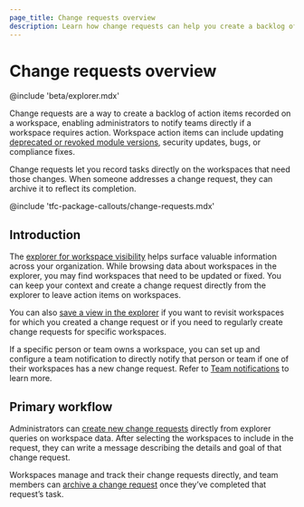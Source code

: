 ```yaml
---
page_title: Change requests overview
description: Learn how change requests can help you create a backlog of actionable todos directly on a workspace.
---
```


# Change requests overview

<!-- BEGIN: TFEnterprise:only name:explorer -->
@include 'beta/explorer.mdx'
<!-- END: TFEnterprise:only name:explorer -->

Change requests are a way to create a backlog of action items recorded on a workspace, enabling administrators to notify teams directly if a workspace requires action. Workspace action items can include updating [deprecated or revoked module versions](/terraform/cloud-docs/registry/manage-module-versions), security updates, bugs, or compliance fixes.

Change requests let you record tasks directly on the workspaces that need those changes. When someone addresses a change request, they can archive it to reflect its completion.

<!-- BEGIN: TFC:only name:pnp-callout -->
@include 'tfc-package-callouts/change-requests.mdx'
<!-- END: TFC:only name:pnp-callout -->

## Introduction

The [explorer for workspace visibility](/terraform/cloud-docs/workspaces/explorer) helps surface valuable information across your organization. While browsing data about workspaces in the explorer, you may find workspaces that need to be updated or fixed. You can keep your context and create a change request directly from the explorer to leave action items on workspaces.

You can also [save a view in the explorer](/terraform/cloud-docs/workspaces/explorer#save-a-view) if you want to revisit workspaces for which you created a change request or if you need to regularly create change requests for specific workspaces.

If a specific person or team owns a workspace, you can set up and configure a team notification to directly notify that person or team if one of their workspaces has a new change request. Refer to [Team notifications](/terraform/cloud-docs/users-teams-organizations/teams/notifications) to learn more.

## Primary workflow

Administrators can [create new change requests](/terraform/cloud-docs/workspaces/change-requests/manage#create-a-change-request) directly from explorer queries on workspace data. After selecting the workspaces to include in the request, they can write a message describing the details and goal of that change request.

Workspaces manage and track their change requests directly, and team members can [archive a change request](/terraform/cloud-docs/workspaces/change-requests/manage#archive-existing-change-requests) once they’ve completed that request’s task.
